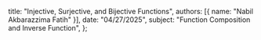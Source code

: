   title: "Injective, Surjective, and Bijective Functions",
  authors: [{ name: "Nabil Akbarazzima Fatih" }],
  date: "04/27/2025",
  subject: "Function Composition and Inverse Function",
};
